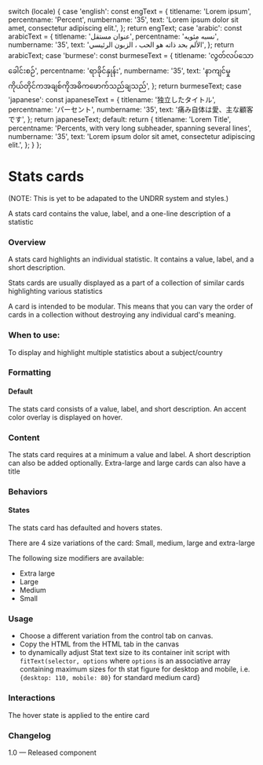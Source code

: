 
  switch (locale) {
    case 'english':
      const engText = {
        titlename: 'Lorem ipsum',
        percentname: 'Percent',
        numbername: '35',
        text: 'Lorem ipsum dolor sit amet, consectetur adipiscing elit.',
      };
      return engText;
    case 'arabic':
      const arabicText = {
        titlename: 'عنوان مستقل',
        percentname: 'نسبه مئويه',
        numbername: '35',
        text: 'الألم بحد ذاته هو الحب ، الزبون الرئيسي',
      };
      return arabicText;
    case 'burmese':
      const burmeseText = {
        titlename: 'လွတ်လပ်သောခေါင်းစဉ်',
        percentname: 'ရာခိုင်နှုန်း',
        numbername: '35',
        text: 'နာကျင်မှုကိုယ်တိုင်ကအချစ်ကိုအဓိကဖောက်သည်ချသည်',
      };
      return burmeseText;
    case 'japanese':
      const japaneseText = {
        titlename: '独立したタイトル',
        percentname: 'パーセント',
        numbername: '35',
        text: '痛み自体は愛、主な顧客です',
      };
      return japaneseText;
    default:
      return {
        titlename: 'Lorem Title',
        percentname:
          'Percents, with very long subheader, spanning several lines',
        numbername: '35',
        text: 'Lorem ipsum dolor sit amet, consectetur adipiscing elit.',
      };
  }
};

<Meta of={StatsCardsStories} />

# Stats cards

(NOTE: This is yet to be adapated to the UNDRR system and styles.)

A stats card contains the value, label, and a one-line description of a statistic

### Overview

A stats card highlights an individual statistic. It contains a value, label, and a short description.

Stats cards are usually displayed as a part of a collection of similar cards highlighting various statistics

A card is intended to be modular. This means that you can vary the order of cards in a collection without destroying any individual card's meaning.

### When to use:

To display and highlight multiple statistics about a subject/country

### Formatting

#### Default

The stats card consists of a value, label, and short description. An accent color overlay is displayed on hover.

### Content

The stats card requires at a minimum a value and label. A short description can also be added optionally.
Extra-large and large cards can also have a title

### Behaviors

#### States

The stats card has defaulted and hovers states.

There are 4 size variations of the card: Small, medium, large and extra-large

The following size modifiers are available:

- Extra large
- Large
- Medium
- Small

<Canvas of={StatsCardsStories.DefaultStatsCard} meta={StatsCardsStories} />

### Usage

- Choose a different variation from the control tab on canvas.
- Copy the HTML from the HTML tab in the canvas
- to dynamically adjust Stat text size to its container init script with `fitText(selector, options` where `options` is an associative array containing maximum sizes for th stat figure for desktop and mobile, i.e. `{desktop: 110, mobile: 80}` for standard medium card}

### Interactions

The hover state is applied to the entire card

### Changelog

1.0 — Released component

